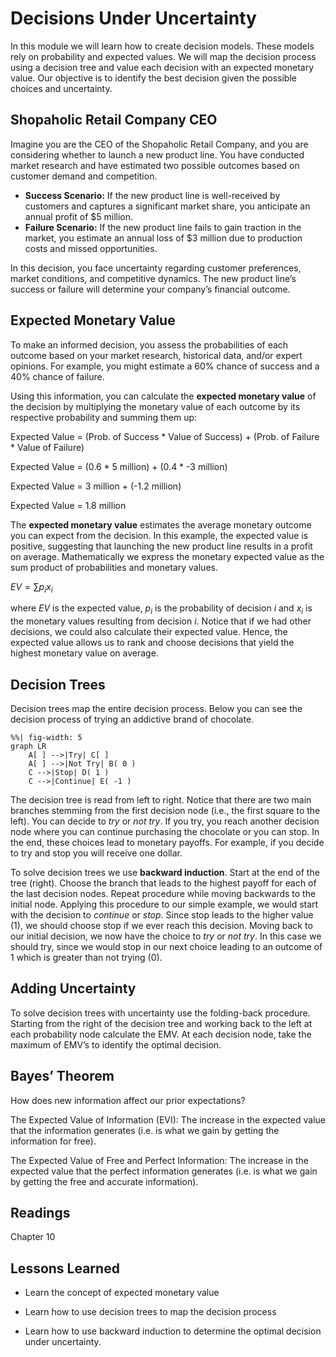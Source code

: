 # Decisions Under Uncertainty

In this module we will learn how to create decision models. These models rely on probability and expected values. We will map the decision process using a decision tree and value each decision with an expected monetary value. Our objective is to identify the best decision given the possible choices and uncertainty.

## Shopaholic Retail Company CEO

Imagine you are the CEO of the Shopaholic Retail Company, and you are considering whether to launch a new product line. You have conducted market research and have estimated two possible outcomes based on customer demand and competition.

* **Success Scenario:** If the new product line is well-received by customers and captures a significant market share, you anticipate an annual profit of $5 million.
* **Failure Scenario:** If the new product line fails to gain traction in the market, you estimate an annual loss of $3 million due to production costs and missed opportunities.

In this decision, you face uncertainty regarding customer preferences, market conditions, and competitive dynamics. The new product line's success or failure will determine your company's financial outcome.

## Expected Monetary Value

To make an informed decision, you assess the probabilities of each outcome based on your market research, historical data, and/or expert opinions. For example, you might estimate a 60% chance of success and a 40% chance of failure.

Using this information, you can calculate the **expected monetary value** of the decision by multiplying the monetary value of each outcome by its respective probability and summing them up:

<div class="pull-right-50 text-center">
Expected Value = (Prob. of Success * Value of Success) + (Prob. of Failure * Value of Failure)

Expected Value = (0.6 * 5 million) + (0.4 * -3 million) 

Expected Value = 3 million + (-1.2 million) 

Expected Value = 1.8 million </div> \n


The **expected monetary value** estimates the average monetary outcome you can expect from the decision. In this example, the expected value is positive, suggesting that launching the new product line results in a profit on average. Mathematically we express the monetary expected value as the sum product of probabilities and monetary values. 

<div class="pull-right-50 text-center">
$EV=\sum p_{i}x_{i}$
</div>

where $EV$ is the expected value, $p_{i}$ is the probability of decision $i$ and $x_{i}$ is the monetary values resulting from decision $i$. Notice that if we had other decisions, we could also calculate their expected value. Hence, the expected value allows us to rank and choose decisions that yield the highest monetary value on average.

## Decision Trees

Decision trees map the entire decision process. Below you can see the decision process of trying an addictive brand of chocolate.

```mermaid
%%| fig-width: 5
graph LR
    A[ ] -->|Try| C[ ]
    A[ ] -->|Not Try| B( 0 )
    C -->|Stop| D( 1 )
    C -->|Continue| E( -1 )
```

The decision tree is read from left to right. Notice that there are two main branches stemming from the first decision node (i.e., the first square to the left). You can decide to *try* or *not try*. If you try, you reach another decision node where you can continue purchasing the chocolate or you can stop. In the end, these choices lead to monetary payoffs. For example, if you decide to try and stop you will receive one dollar.

To solve decision trees we use **backward induction**. Start at the end of the tree (right). Choose the branch that leads to the highest payoff for each of the last decision nodes. Repeat procedure while moving backwards to the initial node. Applying this procedure to our simple example, we would start with the decision to *continue* or *stop*. Since stop leads to the higher value ($1$), we should choose stop if we ever reach this decision. Moving back to our initial decision, we now have the choice to *try* or *not try*. In this case we should try, since we would stop in our next choice leading to an outcome of 1 which is greater than not trying (0).

## Adding Uncertainty

To solve decision trees with uncertainty use the folding-back procedure. Starting from the right of the decision tree and working back to the left at each probability node calculate the EMV. At each decision node, take the maximum of EMV's to identify the optimal decision.

## Bayes' Theorem

How does new information affect our prior expectations?

The Expected Value of Information (EVI): The increase in the expected value that the information generates (i.e. is what we gain by getting the information for free).

The Expected Value of Free and Perfect Information: The increase in the expected value that the perfect information generates (i.e. is what we gain by getting the free and accurate information).

## Readings

Chapter 10

## Lessons Learned

-   Learn the concept of expected monetary value

-   Learn how to use decision trees to map the decision process

-   Learn how to use backward induction to determine the optimal decision under uncertainty.
